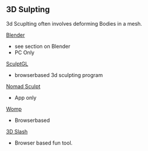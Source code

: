 ## 3D Sulpting

3d Scuplting often involves deforming Bodies in a mesh. 

[Blender](https://www.blender.org/)
- see section on Blender
- PC Only

[SculptGL](https://stephaneginier.com/sculptgl/)
  - browserbased 3d sculpting program

[Nomad Sculpt](https://nomadsculpt.com/)
  - App only
 
[Womp](https://womp.com/)
 - Browserbased

[3D Slash](https://www.3dslash.net/index.php)
  - Browser based fun tool.
